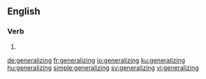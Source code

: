 ==English==

===Verb===
{{head|en|present participle}}

# {{present participle of|generalize|lang=en}}

[[de:generalizing]]
[[fr:generalizing]]
[[io:generalizing]]
[[ku:generalizing]]
[[hu:generalizing]]
[[simple:generalizing]]
[[sv:generalizing]]
[[vi:generalizing]]